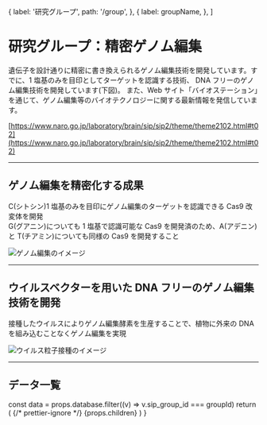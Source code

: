 

  {
    label: '研究グループ',
    path: '/group',
  },
  {
    label: groupName,
  },
]

# 研究グループ：精密ゲノム編集

遺伝子を設計通りに精密に書き換えられるゲノム編集技術を開発しています。すでに、1 塩基のみを目印としてターゲットを認識する技術、 DNA フリーのゲノム編集技術を開発しています(下図)。 また、Web サイト「バイオステーション」を通じて、ゲノム編集等のバイオテクノロジーに関する最新情報を発信しています。

[https://www.naro.go.jp/laboratory/brain/sip/sip2/theme/theme2102.html#t02](https://www.naro.go.jp/laboratory/brain/sip/sip2/theme/theme2102.html#t02)

---

## ゲノム編集を精密化する成果

C(シトシン)1 塩基のみを目印にゲノム編集のターゲットを認識できる Cas9 改変体を開発<br />G(グアニン)についても 1 塩基で認識可能な Cas9 を開発済のため、A(アデニン)と T(チアミン)についても同様の Cas9 を開発すること

<Image
  src="/group1B_01.png"
  alt="ゲノム編集のイメージ"
  width={540}
  height={395}
  priority
/>

---

## ウイルスベクターを用いた DNA フリーのゲノム編集技術を開発

接種したウイルスによりゲノム編集酵素を生産することで、植物に外来の DNA を組み込むことなくゲノム編集を実現

<Image
  src="/group1B_02.png"
  alt="ウイルス粒子接種のイメージ"
  width={540}
  height={218}
  priority
/>

---

## データ一覧

  const data = props.database.filter((v) => v.sip_group_id === groupId)
  return (
    <Layout title={groupName}>
      {/* prettier-ignore */}
      <LowerPageLayout>
        <Breadcrumbs items={breadcrumbs} />
        <MdxLayout>
          {props.children}
          <GroupDetailList list={data} columns={props.columns} />
          <BackToDataLink />
        </MdxLayout>
      </LowerPageLayout>
    </Layout>
  )
}

